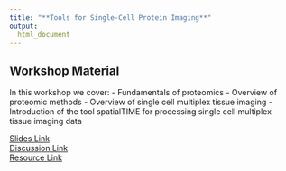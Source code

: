 ```yaml
---
title: "**Tools for Single-Cell Protein Imaging**"
output:
  html_document
---
```



## Workshop Material

In this workshop we cover:
- Fundamentals of proteomics
- Overview of proteomic methods
- Overview of single cell multiplex tissue imaging
- Introduction of the tool spatialTIME for processing single cell multiplex tissue imaging data

<div class = "link_button"><a href="https://docs.google.com/presentation/d/1lUcVOYB8T0Ex5j6y6LX6nt4rjvVaI8Q23v870vgOKX8/edit#slide=id.g2a47e72aa8a_0_0" target="_blank"> Slides Link</a></div>

<div class = "slido_button"><a href="https://app.sli.do/event/wXDFisUEepzNBEpF2igyQU" target="_blank"> Discussion Link </a></div>

<div class = "resource_button"><a 
href="https://posit.cloud/" target="_blank"> Resource Link </a></div>
<br>



